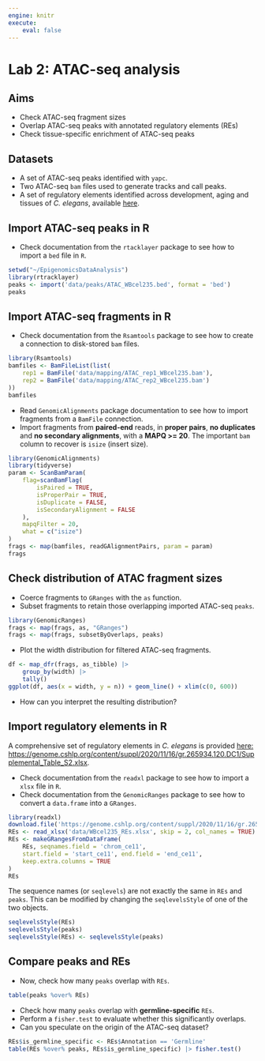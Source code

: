 ```yaml
---
engine: knitr
execute:
    eval: false
---
```


# Lab 2: ATAC-seq analysis

::: {.callout-note icon='true'}
## Aims

- Check ATAC-seq fragment sizes
- Overlap ATAC-seq peaks with annotated regulatory elements (REs)
- Check tissue-specific enrichment of ATAC-seq peaks
:::

::: {.callout-tip icon='true'}
## Datasets

- A set of ATAC-seq peaks identified with `yapc`. 
- Two ATAC-seq `bam` files used to generate tracks and call peaks.
- A set of regulatory elements identified across development, aging and tissues of *C. elegans*, available [here](https://genome.cshlp.org/content/suppl/2020/11/16/gr.265934.120.DC1/Supplemental_Table_S2.xlsx).
:::

## Import ATAC-seq peaks in R

- Check documentation from the `rtacklayer` package to see how to import a `bed` file in `R`.

::: {.callout-answer .icon .callout-note collapse=true}
```r
setwd("~/EpigenomicsDataAnalysis")
library(rtracklayer)
peaks <- import('data/peaks/ATAC_WBcel235.bed', format = 'bed')
peaks
```
:::

## Import ATAC-seq fragments in R

- Check documentation from the `Rsamtools` package to see how to create a connection to disk-stored `bam` files. 

::: {.callout-answer .icon .callout-note collapse=true}
```r
library(Rsamtools)
bamfiles <- BamFileList(list(
    rep1 = BamFile('data/mapping/ATAC_rep1_WBcel235.bam'),
    rep2 = BamFile('data/mapping/ATAC_rep2_WBcel235.bam') 
))
bamfiles
```
:::

- Read `GenomicAlignments` package documentation to see how to import fragments from a `BamFile` connection. 
- Import fragments from **paired-end** reads, in **proper pairs**, **no duplicates** and **no secondary alignments**, with a **MAPQ >= 20**. The important `bam` column to recover is `isize` (insert size).

::: {.callout-answer .icon .callout-note collapse=true}
```r
library(GenomicAlignments)
library(tidyverse)
param <- ScanBamParam(
    flag=scanBamFlag(
        isPaired = TRUE,
        isProperPair = TRUE,
        isDuplicate = FALSE,
        isSecondaryAlignment = FALSE
    ), 
    mapqFilter = 20, 
    what = c("isize")
)
frags <- map(bamfiles, readGAlignmentPairs, param = param)
frags
```
:::

## Check distribution of ATAC fragment sizes

- Coerce fragments to `GRanges` with the `as` function.
- Subset fragments to retain those overlapping imported ATAC-seq `peaks`.

::: {.callout-answer .icon .callout-note collapse=true}
```r
library(GenomicRanges)
frags <- map(frags, as, "GRanges")
frags <- map(frags, subsetByOverlaps, peaks)
```
:::

- Plot the width distribution for filtered ATAC-seq fragments. 

::: {.callout-answer .icon .callout-note collapse=true}
```r
df <- map_dfr(frags, as_tibble) |> 
    group_by(width) |> 
    tally()
ggplot(df, aes(x = width, y = n)) + geom_line() + xlim(c(0, 600))
```
:::

- How can you interpret the resulting distribution?

## Import regulatory elements in R

A comprehensive set of regulatory elements in *C. elegans* is provided [here: https://genome.cshlp.org/content/suppl/2020/11/16/gr.265934.120.DC1/Supplemental_Table_S2.xlsx](https://genome.cshlp.org/content/suppl/2020/11/16/gr.265934.120.DC1/Supplemental_Table_S2.xlsx).

- Check documentation from the `readxl` package to see how to import a `xlsx` file in `R`.
- Check documentation from the `GenomicRanges` package to see how to convert a `data.frame` into a `GRanges`.

::: {.callout-answer .icon .callout-note collapse=true}
```r
library(readxl)
download.file('https://genome.cshlp.org/content/suppl/2020/11/16/gr.265934.120.DC1/Supplemental_Table_S2.xlsx', 'data/WBcel235_REs.xlsx')
REs <- read_xlsx('data/WBcel235_REs.xlsx', skip = 2, col_names = TRUE)
REs <- makeGRangesFromDataFrame(
    REs, seqnames.field = 'chrom_ce11', 
    start.field = 'start_ce11', end.field = 'end_ce11',
    keep.extra.columns = TRUE
)
REs
```
:::

The sequence names (or `seqlevels`) are not exactly the same in `REs` and `peaks`. 
This can be modified by changing the `seqlevelsStyle` of one of the two objects.

```r
seqlevelsStyle(REs)
seqlevelsStyle(peaks)
seqlevelsStyle(REs) <- seqlevelsStyle(peaks)
```

## Compare peaks and REs

- Now, check how many `peaks` overlap with `REs`.

::: {.callout-answer .icon .callout-note collapse=true}
```r
table(peaks %over% REs)
```
:::

- Check how many `peaks` overlap with **germline-specific** `REs`. 
- Perform a `fisher.test` to evaluate whether this significantly overlaps. 
- Can you speculate on the origin of the ATAC-seq dataset?

::: {.callout-answer .icon .callout-note collapse=true}
```r
REs$is_germline_specific <- REs$Annotation == 'Germline'
table(REs %over% peaks, REs$is_germline_specific) |> fisher.test()
```
:::
